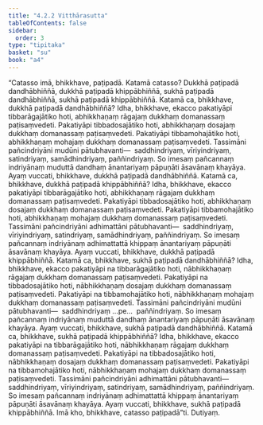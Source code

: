 ```yaml
---
title: "4.2.2 Vitthārasutta"
tableOfContents: false
sidebar:
  order: 3
type: "tipitaka"
basket: "su"
book: "a4"
---
```



<DynamicBreadcrumb />

<Division number="162" book="a4">

<Paragraph number="957" book="a4">
“Catasso imā, bhikkhave, paṭipadā. Katamā catasso? Dukkhā paṭipadā dandhābhiññā, dukkhā paṭipadā khippābhiññā, sukhā paṭipadā dandhābhiññā, sukhā paṭipadā khippābhiññā.
</Paragraph>

<Paragraph number="958" book="a4">
Katamā ca, bhikkhave, dukkhā paṭipadā dandhābhiññā? Idha, bhikkhave, ekacco pakatiyāpi tibbarāgajātiko hoti, abhikkhaṇaṃ rāgajaṃ dukkhaṃ domanassaṃ paṭisaṃvedeti. Pakatiyāpi tibbadosajātiko hoti, abhikkhaṇaṃ dosajaṃ dukkhaṃ domanassaṃ paṭisaṃvedeti. Pakatiyāpi tibbamohajātiko hoti, abhikkhaṇaṃ mohajaṃ dukkhaṃ domanassaṃ paṭisaṃvedeti. Tassimāni pañcindriyāni mudūni pātubhavanti—  saddhindriyaṃ, vīriyindriyaṃ, satindriyaṃ, samādhindriyaṃ, paññindriyaṃ. So imesaṃ pañcannaṃ indriyānaṃ muduttā dandhaṃ ānantariyaṃ pāpuṇāti āsavānaṃ khayāya. Ayaṃ vuccati, bhikkhave, dukkhā paṭipadā dandhābhiññā.
</Paragraph>

<Paragraph number="959" book="a4">
Katamā ca, bhikkhave, dukkhā paṭipadā khippābhiññā? Idha, bhikkhave, ekacco pakatiyāpi tibbarāgajātiko hoti, abhikkhaṇaṃ rāgajaṃ dukkhaṃ domanassaṃ paṭisaṃvedeti. Pakatiyāpi tibbadosajātiko hoti, abhikkhaṇaṃ dosajaṃ dukkhaṃ domanassaṃ paṭisaṃvedeti. Pakatiyāpi tibbamohajātiko hoti, abhikkhaṇaṃ mohajaṃ dukkhaṃ domanassaṃ paṭisaṃvedeti. Tassimāni pañcindriyāni adhimattāni pātubhavanti—  saddhindriyaṃ, vīriyindriyaṃ, satindriyaṃ, samādhindriyaṃ, paññindriyaṃ. So imesaṃ pañcannaṃ indriyānaṃ adhimattattā khippaṃ ānantariyaṃ pāpuṇāti āsavānaṃ khayāya. Ayaṃ vuccati, bhikkhave, dukkhā paṭipadā khippābhiññā.
</Paragraph>

<Paragraph number="960" book="a4">
Katamā ca, bhikkhave, sukhā paṭipadā dandhābhiññā? Idha, bhikkhave, ekacco pakatiyāpi na tibbarāgajātiko hoti, nābhikkhaṇaṃ rāgajaṃ dukkhaṃ domanassaṃ paṭisaṃvedeti. Pakatiyāpi na tibbadosajātiko hoti, nābhikkhaṇaṃ dosajaṃ dukkhaṃ domanassaṃ paṭisaṃvedeti. Pakatiyāpi na tibbamohajātiko hoti, nābhikkhaṇaṃ mohajaṃ dukkhaṃ domanassaṃ paṭisaṃvedeti. Tassimāni pañcindriyāni mudūni pātubhavanti—  saddhindriyaṃ …pe…  paññindriyaṃ. So imesaṃ pañcannaṃ indriyānaṃ muduttā dandhaṃ ānantariyaṃ pāpuṇāti āsavānaṃ khayāya. Ayaṃ vuccati, bhikkhave, sukhā paṭipadā dandhābhiññā.
</Paragraph>

<Paragraph number="961" book="a4">
Katamā ca, bhikkhave, sukhā paṭipadā khippābhiññā? Idha, bhikkhave, ekacco pakatiyāpi na tibbarāgajātiko hoti, nābhikkhaṇaṃ rāgajaṃ dukkhaṃ domanassaṃ paṭisaṃvedeti. Pakatiyāpi na tibbadosajātiko hoti, nābhikkhaṇaṃ dosajaṃ dukkhaṃ domanassaṃ paṭisaṃvedeti. Pakatiyāpi na tibbamohajātiko hoti, nābhikkhaṇaṃ mohajaṃ dukkhaṃ domanassaṃ paṭisaṃvedeti. Tassimāni pañcindriyāni adhimattāni pātubhavanti—  saddhindriyaṃ, vīriyindriyaṃ, satindriyaṃ, samādhindriyaṃ, paññindriyaṃ. So imesaṃ pañcannaṃ indriyānaṃ adhimattattā khippaṃ ānantariyaṃ pāpuṇāti āsavānaṃ khayāya. Ayaṃ vuccati, bhikkhave, sukhā paṭipadā khippābhiññā. Imā kho, bhikkhave, catasso paṭipadā”ti.

</Paragraph>
</Division>

<Paragraph number="962" type="center" book="a4">
Dutiyaṃ.
</Paragraph>